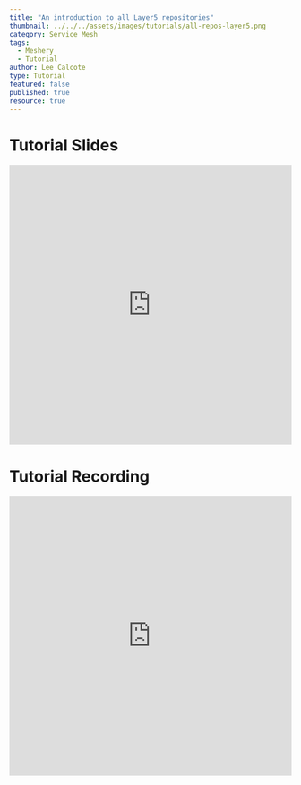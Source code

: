 ```yaml
---
title: "An introduction to all Layer5 repositories"
thumbnail: ../../../assets/images/tutorials/all-repos-layer5.png
category: Service Mesh
tags: 
  - Meshery
  - Tutorial
author: Lee Calcote
type: Tutorial
featured: false
published: true
resource: true
---
```



<ResourcesWrapper> 
      <h1> Tutorial Slides </h1>  
        <iframe src="https://docs.google.com/document/d/e/2PACX-1vQEnQ6m6uvAYPFLlBdKQLoB36YKrHh3A7EBSUVfMkSleoDagO4sa2WYg0tDQk51Su6gloAwHUhijO6W/pub?embedded=true"	
              frameBorder="0" allowFullScreen width="100%" height="500">	
        </iframe>
      <h1> Tutorial Recording </h1>
        <iframe className="iframe" src="https://www.youtube.com/embed/Yu03slXrdS0"
              frameBorder="0" allow="accelerometer; autoplay; encrypted-media; gyroscope; picture-in-picture"allowFullScreen width="100%" height="500">
        </iframe>
</ResourcesWrapper>